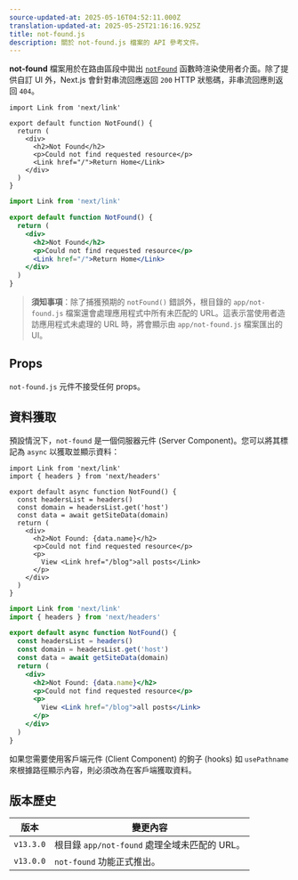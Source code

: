 ```yaml
---
source-updated-at: 2025-05-16T04:52:11.000Z
translation-updated-at: 2025-05-25T21:16:16.925Z
title: not-found.js
description: 關於 not-found.js 檔案的 API 參考文件。
---
```


**not-found** 檔案用於在路由區段中拋出 [`notFound`](/docs/app/api-reference/functions/not-found) 函數時渲染使用者介面。除了提供自訂 UI 外，Next.js 會針對串流回應返回 `200` HTTP 狀態碼，非串流回應則返回 `404`。

```tsx filename="app/not-found.tsx" switcher
import Link from 'next/link'

export default function NotFound() {
  return (
    <div>
      <h2>Not Found</h2>
      <p>Could not find requested resource</p>
      <Link href="/">Return Home</Link>
    </div>
  )
}
```

```jsx filename="app/blog/not-found.js" switcher
import Link from 'next/link'

export default function NotFound() {
  return (
    <div>
      <h2>Not Found</h2>
      <p>Could not find requested resource</p>
      <Link href="/">Return Home</Link>
    </div>
  )
}
```

> **須知事項**：除了捕獲預期的 `notFound()` 錯誤外，根目錄的 `app/not-found.js` 檔案還會處理應用程式中所有未匹配的 URL。這表示當使用者造訪應用程式未處理的 URL 時，將會顯示由 `app/not-found.js` 檔案匯出的 UI。

## Props

`not-found.js` 元件不接受任何 props。

## 資料獲取

預設情況下，`not-found` 是一個伺服器元件 (Server Component)。您可以將其標記為 `async` 以獲取並顯示資料：

```tsx filename="app/not-found.tsx" switcher
import Link from 'next/link'
import { headers } from 'next/headers'

export default async function NotFound() {
  const headersList = headers()
  const domain = headersList.get('host')
  const data = await getSiteData(domain)
  return (
    <div>
      <h2>Not Found: {data.name}</h2>
      <p>Could not find requested resource</p>
      <p>
        View <Link href="/blog">all posts</Link>
      </p>
    </div>
  )
}
```

```jsx filename="app/not-found.jsx" switcher
import Link from 'next/link'
import { headers } from 'next/headers'

export default async function NotFound() {
  const headersList = headers()
  const domain = headersList.get('host')
  const data = await getSiteData(domain)
  return (
    <div>
      <h2>Not Found: {data.name}</h2>
      <p>Could not find requested resource</p>
      <p>
        View <Link href="/blog">all posts</Link>
      </p>
    </div>
  )
}
```

如果您需要使用客戶端元件 (Client Component) 的鉤子 (hooks) 如 `usePathname` 來根據路徑顯示內容，則必須改為在客戶端獲取資料。

## 版本歷史

| 版本       | 變更內容                                             |
| ---------- | --------------------------------------------------- |
| `v13.3.0` | 根目錄 `app/not-found` 處理全域未匹配的 URL。        |
| `v13.0.0` | `not-found` 功能正式推出。                           |